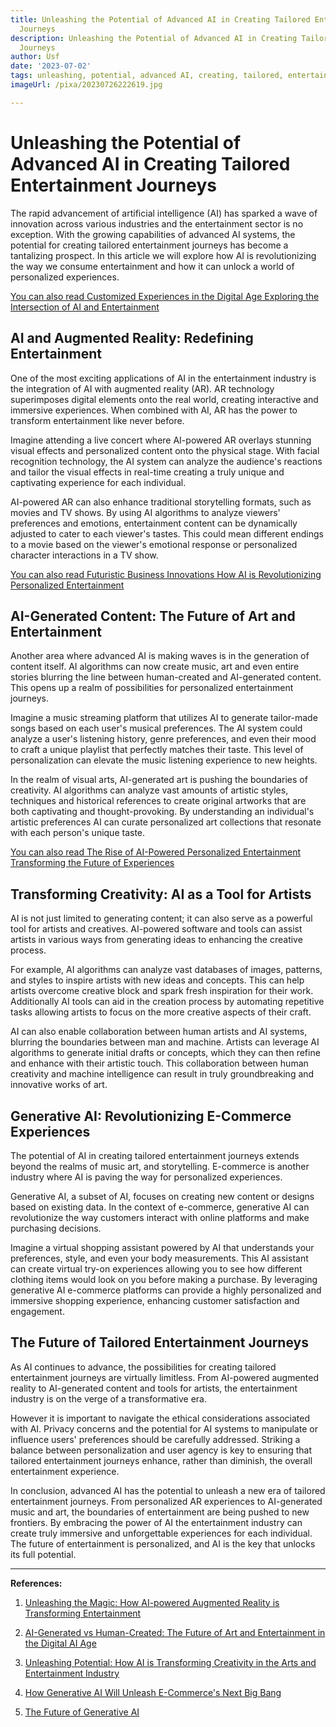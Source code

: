 ```yaml
---
title: Unleashing the Potential of Advanced AI in Creating Tailored Entertainment
  Journeys
description: Unleashing the Potential of Advanced AI in Creating Tailored Entertainment
  Journeys
author: Usf
date: '2023-07-02'
tags: unleashing, potential, advanced AI, creating, tailored, entertainment journeys
imageUrl: /pixa/20230726222619.jpg

---
```

# Unleashing the Potential  of Advanced AI in Creating  Tailored Entertainment Journeys

The rapid advancement of artificial intelligence (AI) has sparked a wave  of innovation across various industries and the entertainment sector is no exception. With the growing capabilities of advanced AI  systems, the potential for creating  tailored entertainment journeys has  become a tantalizing prospect. In  this article we will explore how AI is revolutionizing the way we consume entertainment and how it can unlock a  world of personalized experiences.

[You  can also read Customized Experiences  in  the Digital Age  Exploring the Intersection of AI and Entertainment](Customized%20Experiences%20in%20the%20Digital%20Age%20Exploring%20the%20Intersection%20of%20AI%20and%20Entertainment)


## AI and Augmented Reality: Redefining Entertainment

One of the most  exciting applications of AI in the entertainment industry is the integration of AI with augmented reality (AR). AR technology superimposes digital elements onto the real world, creating interactive and immersive  experiences. When combined with AI, AR has the power  to transform entertainment like never before.

Imagine attending  a live concert where AI-powered AR overlays stunning visual effects and  personalized content onto the physical stage. With facial recognition technology, the AI system can analyze the audience's reactions and tailor the visual effects in real-time creating a truly  unique and captivating  experience for each  individual.

AI-powered AR can  also enhance traditional storytelling formats, such as movies and TV shows. By using AI algorithms to analyze viewers' preferences and emotions, entertainment content can be dynamically  adjusted to cater to each viewer's tastes. This could mean different endings  to a movie based on the viewer's  emotional response or personalized character interactions in a  TV show.

[You can also read Futuristic  Business Innovations How AI is Revolutionizing Personalized Entertainment](Futuristic%20Business%20Innovations%20How%20AI%20is%20Revolutionizing%20Personalized%20Entertainment)


## AI-Generated Content: The Future of Art and Entertainment

Another area  where advanced AI is making waves is in the generation of content itself.  AI  algorithms can  now create music, art and even entire stories blurring the line between  human-created and AI-generated content. This opens up a realm of possibilities for personalized entertainment journeys.

Imagine a  music streaming platform that utilizes AI to generate tailor-made  songs based on each user's musical preferences. The  AI system could  analyze a  user's listening history,  genre preferences, and even their mood to craft a unique playlist that perfectly matches their taste. This level of personalization can elevate the music listening experience to new heights.

In the realm of visual arts, AI-generated  art is pushing the boundaries of creativity. AI algorithms can analyze vast amounts  of artistic styles, techniques and  historical references to create original artworks that are both captivating and thought-provoking. By understanding an individual's artistic preferences AI can curate personalized art collections that resonate with each person's unique taste.

[You can also read The Rise of AI-Powered  Personalized Entertainment Transforming the Future  of Experiences](The%20Rise%20of%20AI-Powered%20Personalized%20Entertainment%20Transforming%20the%20Future%20of%20Experiences)


## Transforming Creativity: AI  as a Tool for Artists

AI is not  just limited to generating content; it can also serve as a powerful tool for artists and creatives. AI-powered software and tools can assist artists  in various ways from generating ideas  to enhancing the creative process.

For example, AI algorithms can analyze vast databases of images, patterns, and styles to inspire artists  with  new ideas and concepts. This  can help artists overcome creative block and spark fresh inspiration for their work. Additionally  AI tools can aid in the creation process by automating repetitive tasks allowing artists to focus on the more creative aspects  of their craft.

AI can also enable collaboration between human artists and AI systems, blurring the boundaries between man and machine. Artists can leverage AI algorithms to generate initial drafts or concepts, which they  can then  refine and enhance with their artistic touch. This collaboration between human  creativity and machine intelligence can result  in truly groundbreaking and innovative works of art.

## Generative AI: Revolutionizing E-Commerce Experiences

The potential of AI in  creating tailored  entertainment journeys extends beyond the realms of music art, and  storytelling.  E-commerce is another industry where AI is  paving the way for personalized experiences.

Generative  AI, a subset of AI, focuses on creating new content or designs  based on existing data. In the context of e-commerce, generative AI can revolutionize the way customers interact  with online platforms and make purchasing decisions.

Imagine a virtual shopping assistant powered by  AI that understands your preferences, style, and even your body measurements. This AI assistant can create virtual try-on experiences  allowing you to see how  different clothing items would look on you before making a purchase. By leveraging generative AI e-commerce platforms can provide a highly personalized  and immersive shopping experience, enhancing  customer satisfaction and engagement.

## The Future of Tailored Entertainment Journeys

As AI continues to  advance, the possibilities for creating tailored entertainment journeys are virtually limitless.  From AI-powered augmented reality to AI-generated content and  tools  for artists, the entertainment industry is on the verge of a  transformative era.

However it is  important to navigate the ethical considerations associated with AI. Privacy concerns and the potential for AI systems to manipulate or influence users' preferences should  be carefully  addressed. Striking a balance between personalization and user agency is key to ensuring that tailored entertainment  journeys enhance, rather than diminish, the overall  entertainment experience.

In conclusion,  advanced AI  has the potential to unleash a new era of tailored entertainment  journeys. From personalized AR experiences to AI-generated music and art, the boundaries  of entertainment are being pushed to  new frontiers.  By embracing the power of AI  the entertainment industry can  create truly immersive and unforgettable experiences for each individual. The future of entertainment is personalized, and AI is the key that  unlocks its full potential.

---

**References:**

1. [Unleashing the Magic: How AI-powered Augmented  Reality  is Transforming Entertainment](https://bootcamp.uxdesign.cc/unleashing-the-magic-how-ai-powered-augmented-reality-is-transforming-entertainment-e17be53b1de)

2. [AI-Generated  vs Human-Created: The Future of Art and Entertainment in the Digital AI  Age](https://medium.com/@neonforge/ai-generated-vs-human-created-the-future-of-art-and-entertainment-in-the-digital-ai-age-some-aea2b4be05d2)

3. [Unleashing Potential: How AI is Transforming Creativity in the Arts and Entertainment Industry](https://medium.com/@unorganizedchaoscreatives/unleashing-potential-how-ai-is-transforming-creativity-in-the-arts-and-entertainment-industry-649623136d92)

4. [How Generative AI  Will Unleash E-Commerce's  Next Big Bang](https://www.forbes.com/sites/forbesagencycouncil/2023/06/14/how-generative-ai-will-unleash-e-commerces-next-big-bang/?sh=24a594964511)

5.  [The Future of Generative AI](https://assets.website-files.com/632b0bdc16573f0b323fc7b1/647f5c96b15cb4f1d22931e9_CD_AI_REPORT.pdf)